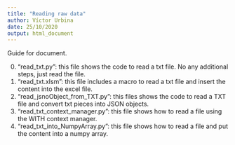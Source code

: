 ```yaml
---
title: "Reading raw data"
author: Víctor Urbina
date: 25/10/2020
output: html_document
---
```


Guide for document.

0. "read_txt.py": this file shows the code to read a txt file. No any additional steps, just read the file.
1. "read_txt.xlsm": this file includes a macro to read a txt file and insert the content into the excel file.
2. "read_jsnoObject_from_TXT.py": this files shows the code to read a TXT file and convert txt pieces into JSON objects.
3. "read_txt_context_manager.py": this file shows how to read a file using the WITH context manager.
4. "read_txt_into_NumpyArray.py": this file shows how to read a file and put the content into a numpy array.